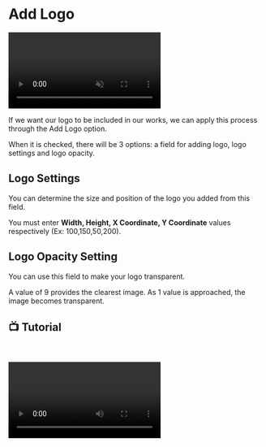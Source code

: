 # Add Logo


<video autoPlay muted loop controls>
  <source src="https://forum.ve3.plus/assets/files/2024-04-28/docs-english/logo-ekle.mp4" type="video/mp4" />
  Your browser does not support the video tag.
</video>

If we want our logo to be included in our works, we can apply this process through the Add Logo option.

When it is checked, there will be 3 options: a field for adding logo, logo settings and logo opacity.


## Logo Settings

You can determine the size and position of the logo you added from this field.

You must enter **Width, Height, X Coordinate, Y Coordinate** values respectively (Ex: 100,150,50,200).



## Logo Opacity Setting

You can use this field to make your logo transparent.

A value of 9 provides the clearest image. As 1 value is approached, the image becomes transparent.


## 📺 Tutorial
    

<video controls>
  <source src="https://forum.ve3.plus/assets/files/2024-04-28/docs-english-tutorials/secenekler-logo.mp4" type="video/mp4" />
  Your browser does not support the video tag.
</video>